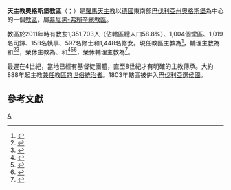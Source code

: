 {{Multiple issues|
{{Refimprove|time=2019-08-24T09:04:27+00:00}}
{{Primarysources|time=2020-01-29T17:36:46+00:00}}
}}
{{NoteTA
|1=zh-hk:安多尼; zh-mo:安多尼; zh-tw:安東尼;
}}
{{Infobox Roman Catholic diocese 
|jurisdiction = 教區
|name = 奧格斯堡
|latin= Dioecesis Augustanus Vindelicorum
|border = catholic
|image =Der Hohe Dom zu AugsburgDSC 2136.jpg
|caption =  聖母主教座堂
|coat_of_arms = [[File:Wappen_Bistum_Augsburg_vector.svg|200px]]
|coat_of_arms_caption = 教區牧徽
|location = [[德國|德國]] 
|territory =
|population = 1,351,703
|rite = [[罗马礼|罗马礼]]
|patron = [[聖沃爾夫岡|聖沃爾夫岡]]
|province = [[天主教慕尼黑-弗賴辛總教區|慕尼黑-弗賴辛]]
|established = 739年
|cathedral = [[聖母主教座堂_(奧格斯堡)|聖母主教座堂]]
|co-cathedral = 
|leadership = 主教 
|website = http://www.bistum-augsburg.de/
|pope = {{incumbent pope}}
|ordinary = {{link-de|培特朗·邁埃爾|Bertram Meier}}
|coadjutor bishop = 
|auxiliary = {{link-de|安多尼·洛辛格爾|Anton Losinger}}<br />{{link-de|福利安·韋爾內爾|Florian Wörner}}
|emeritus = {{link-en|維篤·若瑟·達梅爾茨|Viktor Josef Dammertz}}（榮休主教）<br />{{link-en|懷德·米薩|Walter Mixa}}（榮休主教）<br />{{link-en|龔拉·斯达尔萨|Konrad Zdarsa}}（榮休主教）<br />{{link-de|若瑟·格林瓦爾德|Josef Grünwald}}（榮休輔理主教）
|map = [[File:Karte_Bistum_Augsburg.png|250px]]
|map_caption = 教區管轄圖
}}
'''天主教奧格斯堡教區'''（{{lang-la|Dioecesis Augustanus Vindelicorum}}；{{lang-de|Bistum Augsburg}}）是[[羅馬天主教|羅馬天主教]]以[[德國|德國]]東南部[[巴伐利亞州|巴伐利亞州]][[奧格斯堡|奧格斯堡]]為中心的一個[[教區|教區]]，屬[[天主教慕尼黑-弗賴辛總教區|慕尼黑-弗賴辛總教區]]。

教區於2011年時有教友1,351,703人（佔轄區總人口58.8%）、1,004個堂區、1,019名司鐸、158名執事、597名修士和1,448名修女。現任教區主教為{{link-de|培特朗·邁埃爾|Bertram Meier}}<ref>{{cite press release |title=Rinunce e nomine, 29.01.2020 |url=https://press.vatican.va/content/salastampa/it/bollettino/pubblico/2020/01/29/0058/00135.html |publisher=Sala Stampa della Santa Sede |accessdate=2020-01-30 |language=it |date=2020-01-29 |archivedate=2020-01-30 |archiveurl=https://web.archive.org/web/20200130094740/https://press.vatican.va/content/salastampa/it/bollettino/pubblico/2020/01/29/0058/00135.html |dead-url=no }}</ref>，輔理主教為{{link-de|安多尼·洛辛格爾|Anton Losinger}}和{{link-de|福利安·韋爾內爾|Florian Wörner}}<ref>{{cite press release |title=RINUNCE E NOMINE, 06.06.2000 |url=https://press.vatican.va/content/salastampa/it/bollettino/pubblico/2000/06/06/0363/01306.html |publisher=Sala Stampa della Santa Sede |accessdate=2019-08-24 |archiveurl=https://web.archive.org/web/20190824071149/https://press.vatican.va/content/salastampa/it/bollettino/pubblico/2000/06/06/0363/01306.html |archivedate=2019-08-24 |language=it |date=2000-06-06 |dead-url=no }}</ref><ref>{{cite press release |title=RINUNCE E NOMINE, 05.06.2012 |url=https://press.vatican.va/content/salastampa/it/bollettino/pubblico/2012/06/05/0332/00774.html |publisher=Sala Stampa della Santa Sede |accessdate=2019-08-24 |archiveurl=https://web.archive.org/web/20190824072436/https://press.vatican.va/content/salastampa/it/bollettino/pubblico/2012/06/05/0332/00774.html |archivedate=2019-08-24 |language=it |date=2012-06-05 |dead-url=no }}</ref>，榮休主教為{{link-en|維篤·若瑟·達梅爾茨|Viktor Josef Dammertz}}、{{link-en|懷德·米薩|Walter Mixa}}和{{link-en|龔拉·斯达尔萨|Konrad Zdarsa}}<ref>{{cite press release |title=RINUNCE E NOMINE, 09.06.2004 |url=https://press.vatican.va/content/salastampa/it/bollettino/pubblico/2004/06/09/0291/00945.html |publisher=Sala Stampa della Santa Sede |accessdate=2019-08-24 |archiveurl=https://web.archive.org/web/20190824075646/https://press.vatican.va/content/salastampa/it/bollettino/pubblico/2004/06/09/0291/00945.html |archivedate=2019-08-24 |language=it |date=2004-06-09 |dead-url=no }}</ref><ref>{{cite press release |title=RINUNCE E NOMINE, 08.05.2010 |url=https://press.vatican.va/content/salastampa/it/bollettino/pubblico/2010/05/08/0288/00665.html |publisher=Sala Stampa della Santa Sede |accessdate=2019-08-24 |archiveurl=https://web.archive.org/web/20190824080740/https://press.vatican.va/content/salastampa/it/bollettino/pubblico/2010/05/08/0288/00665.html |archivedate=2019-08-24 |language=it |date=2010-05-08 |dead-url=no }}</ref><ref>{{cite press release |title=Resignations and Appointments, 04.07.2019 |url=https://press.vatican.va/content/salastampa/en/bollettino/pubblico/2019/07/04/190704b.html |publisher=Holy See Press Office |accessdate=2019-08-24 |archiveurl=https://web.archive.org/web/20190824055452/https://press.vatican.va/content/salastampa/en/bollettino/pubblico/2019/07/04/190704b.html |archivedate=2019-08-24 |language=en |date=2019-07-04 |dead-url=no }}</ref>，榮休輔理主教為{{link-de|若瑟·格林瓦爾德|Josef Grünwald}}<ref>{{cite press release |title=RINUNCE E NOMINE, 04.10.2011 |url=https://press.vatican.va/content/salastampa/it/bollettino/pubblico/2011/10/04/0584/01367.html |publisher=Sala Stampa della Santa Sede |accessdate=2019-08-24 |archiveurl=https://web.archive.org/web/20190824083156/https://press.vatican.va/content/salastampa/it/bollettino/pubblico/2011/10/04/0584/01367.html |archivedate=2019-08-24 |language=it |date=2011-10-04 |dead-url=no }}</ref>。

最遲在4世紀，當地已經有基督徒團體，直至8世紀才有明確的主教傳承。大約888年起主教[[采邑主教|兼任教區的世俗統治者]]。1803年轄區被併入[[巴伐利亞選侯國|巴伐利亞選侯國]]。

==參考文獻==
{{reflist}}

{{德國天主教教區}}

{{Authority control}}
[[Category:德國天主教教區|A]]